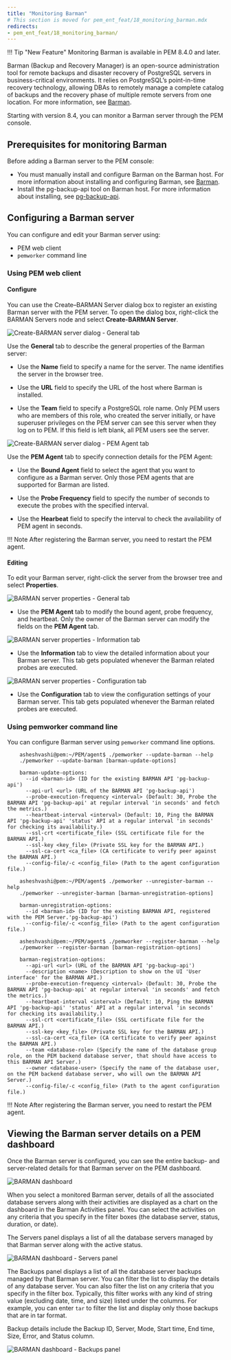 ```yaml
---
title: "Monitoring Barman"
# This section is moved for pem_ent_feat/18_monitoring_barman.mdx
redirects:
- pem_ent_feat/18_monitoring_barman/
---
```


!!! Tip "New Feature"
    Monitoring Barman is available in PEM 8.4.0 and later.

Barman (Backup and Recovery Manager) is an open-source administration tool for remote backups and disaster recovery of PostgreSQL servers in business-critical environments. It relies on PostgreSQL’s point-in-time recovery technology, allowing DBAs to remotely manage a complete catalog of backups and the recovery phase of multiple remote servers from one location. For more information, see [Barman](/supported-open-source/barman/).

Starting with version 8.4, you can monitor a Barman server through the PEM console.

## Prerequisites for monitoring Barman

Before adding a Barman server to the PEM console:

- You must manually install and configure Barman on the Barman host. For more information about installing and configuring Barman, see [Barman](/supported-open-source/barman/).
- Install the pg-backup-api tool on Barman host. For more information about installing, see [pg-backup-api](/supported-open-source/barman/pg-backup-api/).


## Configuring a Barman server

You can configure and edit your Barman server using:

- PEM web client
- `pemworker` command line

### Using PEM web client

#### Configure

You can use the Create–BARMAN Server dialog box to register an existing Barman server with the PEM server. To open the dialog box, right-click the BARMAN Servers node and select **Create-BARMAN Server**.

![Create-BARMAN server dialog - General tab](images/create_barman_server_general.png)

Use the **General** tab to describe the general properties of the Barman server:

- Use the **Name** field to specify a name for the server. The name identifies the server in the browser tree.

- Use the **URL** field to specify the URL of the host where Barman is installed.

- Use the **Team** field to specify a PostgreSQL role name. Only PEM users who are members of this role, who created the server initially, or have superuser privileges on the PEM server can see this server when they log on to PEM. If this field is left blank, all PEM users see the server.

![Create-BARMAN server dialog - PEM Agent tab](images/create_barman_server_pem_agent.png)

Use the **PEM Agent** tab to specify connection details for the PEM Agent:

- Use the **Bound Agent** field to select the agent that you want to configure as a Barman server. Only those PEM agents that are supported for Barman are listed.

- Use the **Probe Frequency** field to specify the number of seconds to execute the probes with the specified interval.

- Use the **Hearbeat** field to specify the interval to check the availability of PEM agent in seconds.

!!! Note
    After registering the Barman server, you need to restart the PEM agent.

#### Editing

To edit your Barman server, right-click the server from the browser tree and select **Properties**.

![BARMAN server properties - General tab](images/barman_server_properties_general.png)

- Use the **PEM Agent** tab to modify the bound agent, probe frequency, and heartbeat. Only the owner of the Barman server can modify the fields on the **PEM Agent** tab.

![BARMAN server properties - Information tab](images/barman_server_properties_information.png)

- Use the **Information** tab to view the detailed information about your Barman server. This tab gets populated whenever the Barman related probes are executed.

![BARMAN server properties - Configuration tab](images/barman_server_properties_configuration.png)

- Use the **Configuration** tab to view the configuration settings of your Barman server. This tab gets populated whenever the Barman related probes are executed. 

### Using pemworker command line

You can configure Barman server using `pemworker` command line options.

``` text
    asheshvashi@pem:~/PEM/agent$ ./pemworker --update-barman --help
    ./pemworker --update-barman [barman-update-options]

    barman-update-options:
      --id <barman-id> (ID for the existing BARMAN API 'pg-backup-api')
      --api-url <url> (URL of the BARMAN API 'pg-backup-api')
      --probe-execution-frequency <interval> (Default: 30, Probe the BARMAN API 'pg-backup-api' at regular interval 'in seconds' and fetch the metrics.)
      --heartbeat-interval <interval> (Default: 10, Ping the BARMAN API 'pg-backup-api' 'status' API at a regular interval 'in seconds' for checking its availability.)
      --ssl-crt <certificate_file> (SSL certificate file for the BARMAN API.)
      --ssl-key <key_file> (Private SSL key for the BARMAN API.)
      --ssl-ca-cert <ca_file> (CA certificate to verify peer against the BARMAN API.)
      --config-file/-c <config_file> (Path to the agent configuration file.)

    asheshvashi@pem:~/PEM/agent$ ./pemworker --unregister-barman --help
    ./pemworker --unregister-barman [barman-unregistration-options]

    barman-unregistration-options:
      --id <barman-id> (ID for the existing BARMAN API, registered with the PEM Server.'pg-backup-api')
      --config-file/-c <config_file> (Path to the agent configuration file.)

    asheshvashi@pem:~/PEM/agent$ ./pemworker --register-barman --help
    ./pemworker --register-barman [barman-registration-options]

    barman-registration-options:
      --api-url <url> (URL of the BARMAN API 'pg-backup-api')
      --description <name> (Description to show on the UI 'User interface' for the BARMAN API.)
      --probe-execution-frequency <interval> (Default: 30, Probe the BARMAN API 'pg-backup-api' at regular interval 'in seconds' and fetch the metrics.)
      --heartbeat-interval <interval> (Default: 10, Ping the BARMAN API 'pg-backup-api' 'status' API at a regular interval 'in seconds' for checking its availability.)
      --ssl-crt <certificate_file> (SSL certificate file for the BARMAN API.)
      --ssl-key <key_file> (Private SSL key for the BARMAN API.)
      --ssl-ca-cert <ca_file> (CA certificate to verify peer against the BARMAN API.)
      --team <database-role> (Specify the name of the database group role, on the PEM backend database server, that should have access to this BARMAN API Server.)
      --owner <database-user> (Specify the name of the database user, on the PEM backend database server, who will own the BARMAN API Server.)
      --config-file/-c <config_file> (Path to the agent configuration file.)
```

!!! Note
    After registering the Barman server, you need to restart the PEM agent.


## Viewing the Barman server details on a PEM dashboard

Once the Barman server is configured, you can see the entire backup- and server-related details for that Barman server on the PEM dashboard.

![BARMAN dashboard](images/barman_dashboard.png)

When you select a monitored Barman server, details of all the associated database servers along with their activities are displayed as a chart on the dashboard in the Barman Activities panel. You can select the activities on any criteria that you specify in the filter boxes (the database server, status, duration, or date).

The Servers panel displays a list of all the database servers managed by that Barman server along with the active status.

![BARMAN dashboard - Servers panel](images/barman_dashboard_servers.png)

The Backups panel displays a list of all the database server backups managed by that Barman server. You can filter the list to display the details of any database server. You can also filter the list on any criteria that you specify in the filter box. Typically, this filter works with any kind of string value (excluding date, time, and size) listed under the columns. For example, you can enter `tar` to filter the list and display only those backups that are in tar format.

Backup details include the Backup ID, Server, Mode, Start time, End time, Size, Error, and Status column.

![BARMAN dashboard - Backups panel](images/barman_dashboard_backups.png)

